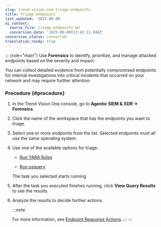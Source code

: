 ```yaml
---
slug: trend-vision-one-triage-endpoints
title: Triage endpoints
last_updated: '2025-09-08'
ai_context:
  source_file: triage-endpoints.md
  conversion_date: '2025-09-08T23:42:11.946Z'
conversion_status: converted
translation_ready: true
---
```


::: {role="main"}
Use **Forensics** to identify, prioritize, and manage attacked endpoints based on the severity and impact.

You can collect detailed evidence from potentially compromised endpoints for internal investigations into critical incidents that occurred on your network and may require further attention.

### Procedure {#procedure}

1.  In the Trend Vision One console, go to **Agentic SIEM & XDR → Forensics**.

2.  Click the name of the workspace that has the endpoints you want to triage.

3.  Select one or more endpoints from the list. Selected endpoints must all use the same operating system.

4.  Use one of the available options for triage:

    - [Run YARA Rules](run-yara-rules-task.mdx)

    - [Run osquery](run-osquery-task.mdx)

    The task you selected starts running

5.  After the task you executed finishes running, click **View Query Results** to see the results.

6.  Analyze the results to decide further actions.

    :::note

    For more information, see [Endpoint Response Actions](response-actions-section.mdx).
    :::
:::
